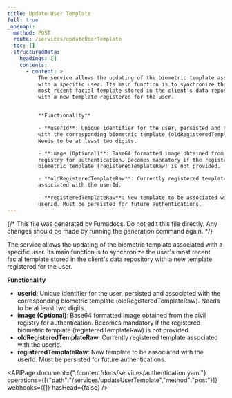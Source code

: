 ```yaml
---
title: Update User Template
full: true
_openapi:
  method: POST
  route: /services/updateUserTemplate
  toc: []
  structuredData:
    headings: []
    contents:
      - content: >
          The service allows the updating of the biometric template associated
          with a specific user. Its main function is to synchronize the user's
          most recent facial template stored in the client's data repository
          with a new template registered for the user.


          **Functionality**

          - **userId**: Unique identifier for the user, persisted and associated
          with the corresponding biometric template (oldRegisteredTemplateRaw).
          Needs to be at least two digits.

          - **image (Optional)**: Base64 formatted image obtained from the civil
          registry for authentication. Becomes mandatory if the registered
          biometric template (registeredTemplateRaw) is not provided.

          - **oldRegisteredTemplateRaw**: Currently registered template
          associated with the userId.

          - **registeredTemplateRaw**: New template to be associated with the
          userId. Must be persisted for future authentications.
---
```


{/* This file was generated by Fumadocs. Do not edit this file directly. Any changes should be made by running the generation command again. */}

The service allows the updating of the biometric template associated with a specific user. Its main function is to synchronize the user's most recent facial template stored in the client's data repository with a new template registered for the user.

**Functionality**
- **userId**: Unique identifier for the user, persisted and associated with the corresponding biometric template (oldRegisteredTemplateRaw). Needs to be at least two digits.
- **image (Optional)**: Base64 formatted image obtained from the civil registry for authentication. Becomes mandatory if the registered biometric template (registeredTemplateRaw) is not provided.
- **oldRegisteredTemplateRaw**: Currently registered template associated with the userId.
- **registeredTemplateRaw**: New template to be associated with the userId. Must be persisted for future authentications.


<APIPage document={"./content/docs/services/authentication.yaml"} operations={[{"path":"/services/updateUserTemplate","method":"post"}]} webhooks={[]} hasHead={false} />